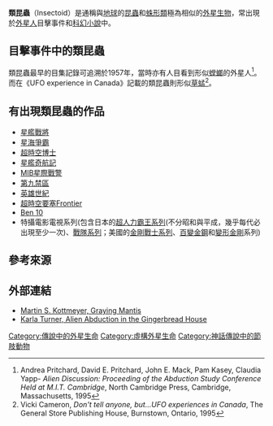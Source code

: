 {{noteTA|G1=Show|G2=TV}}
'''類昆蟲'''（Insectoid）是通稱與[[地球|地球]]的[[昆蟲|昆蟲]]和[[蛛形綱|蛛形類]]極為相似的[[外星生物|外星生物]]，常出現於[[外星人|外星人]]目擊事件和[[科幻小說|科幻小說]]中。

==目擊事件中的類昆蟲==

類昆蟲最早的目集記錄可追溯於1957年，當時亦有人目看到形似[[螳螂|螳螂]]的外星人<ref>Andrea Pritchard, David E. Pritchard, John E. Mack, Pam Kasey, Claudia Yapp- ''Alien Discussion: Proceeding  of the Abduction Study Conference Held at M.I.T. Cambridge'', North Cambridge Press, Cambridge, Massachusetts, 1995</ref>。而在《UFO experience in Canada》記載的類昆蟲則形似[[草蜢|草蜢]]<ref>Vicki Cameron, ''Don't tell anyone, but...UFO experiences in Canada'', The General Store Publishing House, Burnstown, Ontario, 1995</ref>。

==有出現類昆蟲的作品==
*[[星艦戰將|星艦戰將]]
*[[星海爭霸|星海爭霸]]
*[[超時空博士|超時空博士]]
*[[星艦奇航記|星艦奇航記]]
*[[MIB星際戰警|MIB星際戰警]]
*[[第九禁區|第九禁區]]
*[[英雄時代_(動畫)|英雄世紀]]
*[[超時空要塞Frontier|超時空要塞Frontier]]
*[[Ben_10|Ben 10]]
*特攝電影電視系列(包含日本的[[超人力霸王系列|超人力霸王系列]](不分昭和與平成，幾乎每代必出現至少一次)、[[戰隊系列|戰隊系列]]；美國的[[金剛戰士系列|金剛戰士系列]]、[[百變金鋼|百變金鋼]]和[[變形金剛|變形金剛]]系列)

==參考來源==
{{Reflist}}

==外部連結==
* [http://www.reall.org/newsletter/v07/n05/graying-mantis.html Martin S. Kottmeyer, Graying Mantis] {{Wayback|url=http://www.reall.org/newsletter/v07/n05/graying-mantis.html |date=20210509064627 }}
* [http://www.alienjigsaw.com/Articles/ktgengerbread.html Karla Turner, Alien Abduction in the Gingerbread House]{{dead link|date=2018年5月 |bot=InternetArchiveBot |fix-attempted=yes }}
{{不明飛行物}}
{{DEFAULTSORT:Insectoid}}
[[Category:傳說中的外星生命|Category:傳說中的外星生命]]
[[Category:虛構外星生命|Category:虛構外星生命]]
[[Category:神話傳說中的節肢動物|Category:神話傳說中的節肢動物]]